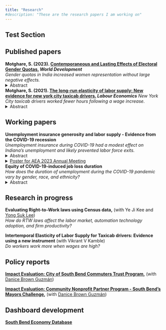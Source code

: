 ```yaml
---
title: "Research"
#description: "These are the research papers I am working on"
---
```

<!-- The one sentence description should make sense to a non-economist.  -->


## Test Section ##

## Published papers
**Motghare, S. (2023). [Contemporaneous and Lasting Effects of Electoral Gender Quotas.](https://www.sciencedirect.com/science/article/abs/pii/S0305750X23001109) _World Development_**\
*Gender quotas in India increased women representation without large negative effects.*
<details>
  <summary>Abstract</summary>
This paper examines several ways in which electoral gender quotas affect the political system. It uses data on reserved seat quotas for women in village councils in the Indian state of Jharkhand. Village council head positions subjected to gender quotas continue to elect more women even after the quotas are no longer binding. Gender quotas do not have spillover effects on other lower hierarchy positions in the council. They reduce electoral competitiveness, but only in the first round of elections and only at council member position. They do not affect the caste composition of the winning candidates. These results suggest that women’s representation may be achieved without large negative effects and that temporary electoral gender quotas can be an effective policy tool to increase long-run women’s political representation. The results are pertinent for affirmative action policies addressing other forms of discrimination.
</details> 

**Motghare, S. (2021). [The long-run elasticity of labor supply: New evidence for new york city taxicab drivers.](https://www.sciencedirect.com/science/article/abs/pii/S0927537121000609) _Labour Economics_**
*New York City taxicab drivers worked fewer hours following a wage increase.*
<details>
  <summary>Abstract</summary>
I study how New York City taxicab drivers change their work hours in response to a permanent wage change. Exploiting the effective wage increase induced by a regulatory change in fares, I estimate the long-run elasticity of labor supply to be -0.5. I show that the data limitations may have biased the estimates in a previous study that also use data for New York City taxicab drivers. Since the drivers are almost exclusively males, the estimate likely represents male labor supply elasticity. The negative elasticity is consistent with rising wages and declining work hours per worker observed over many decades and is useful evidence for policymakers to improve tax/ transfer systems.\
</details> 

## Working papers
**Unemployment insurance generosity and labor supply - Evidence from the COVID-19 recession**\
*Unemployment insurance during COVID-19 had a modest effect on Indiana's unemployment and likely prevented labor force exits.*
<details>
  <summary>Abstract</summary>
I study the effect of Unemployment Insurance (UI) generosity during the COVID-19 recession using administrative data on the universe of Unemployment Insurance claims for the state of Indiana. The difference-in-difference identification strategy exploits the timing of the expiration of the Federal Pandemic Unemployment Compensation (FPUC) and the Lost Wages Assistance (LWA) programs and the eligibility rule for the LWA program, which paid eligible workers an extra \$300 per week for up to 6 weeks. A change in weekly benefit amount by $300 is associated with a change in the exit rate out of unemployment by 2.1 percentage points (p.p.) in the opposite direction. This is because of both a decline in the reemployment rate (1.7 p. p.) which represents the disincentive or the moral hazard effect of UI, and a decline in labor force exits (0.4 p. p.) which suggests the ability of UI to keep workers in the labor force or the labor force participation effect. Access to six weeks of increased benefit amounts did not change workers’ probability of switching employers, nor significantly affect their earnings after reemployment, suggesting worker-firm match quality was unaffected.
```r
knitr::include_graphics("graphs/ui_labor_supply_website_graph.png")
```
</details> 
<details>
  <summary>[Poster for AEA 2023 Annual Meeting](files/aea_poster.pdf)</summary>
</details> 

**Equity of COVID-19-induced job loss duration**\
*How does the duration of unemployment during the COVID-19 pandemic vary by gender, race, and ethnicity?*
<details>
  <summary>Abstract</summary>
I study COVID-19-induced job losses using administrative data on the universe of Unemployment Insurance claims for the state of Indiana. I show that during the pandemic, women and Blacks not only lost more jobs but also stayed unemployed longer. The differences in job loss duration for Black-whites are much bigger than men-women and a smaller portion of the gap is explained by observable characteristics. The differences in duration emerge due to later ending of the unemployment spell rather than early beginning consistent with the last hired but not with the first firing of Blacks during weak economic periods. The adverse effects of the COVID-19 recession for women and Blacks were thus worse than implied by only the job losses.
</details> 

## Research in progress
**Evaluating Right-to-Work laws using Census data,** (with Ye Ji Kee and [Yong Suk Lee](https://keough.nd.edu/profile/yong-suk-lee/))\
*How do RTW laws affect the labor market, automation technology adoption, and firm productivity?*

**Intertemporal Elasticity of Labor Supply for Taxicab drivers: Evidence using a new instrument** (with Vikrant V Kamble)\
*Do workers work more when wages are high?*

## Policy reports
**[Impact Evaluation: City of South Bend Commuters Trust Program](files/ct_report.pdf),** (with [Danice Brown Guzmán](https://pulte.nd.edu/people/faculty-staff/danice-brown-guzman/))\

**[Impact Evaluation: Community Nonprofit Partner Program - South Bend’s Mayors Challenge](files/cnpp_report.pdf),** (with [Danice Brown Guzmán](https://pulte.nd.edu/people/faculty-staff/danice-brown-guzman/))\

## Dashboard development
**[South Bend Economy Database](https://lucyapps.shinyapps.io/sbeconomydb/)**

